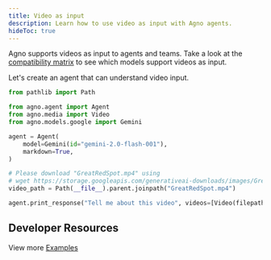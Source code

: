 ```yaml
---
title: Video as input
description: Learn how to use video as input with Agno agents.
hideToc: true
---
```


Agno supports videos as input to agents and teams.  Take a look at the [compatibility matrix](/concepts/models/compatibility#multimodal-support) to see which models support videos as input.

Let's create an agent that can understand video input.

```python video_agent.py
from pathlib import Path

from agno.agent import Agent
from agno.media import Video
from agno.models.google import Gemini

agent = Agent(
    model=Gemini(id="gemini-2.0-flash-001"),
    markdown=True,
)

# Please download "GreatRedSpot.mp4" using
# wget https://storage.googleapis.com/generativeai-downloads/images/GreatRedSpot.mp4
video_path = Path(__file__).parent.joinpath("GreatRedSpot.mp4")

agent.print_response("Tell me about this video", videos=[Video(filepath=video_path)])
```

## Developer Resources

View more [Examples](/examples/concepts/multimodal/video-caption)
